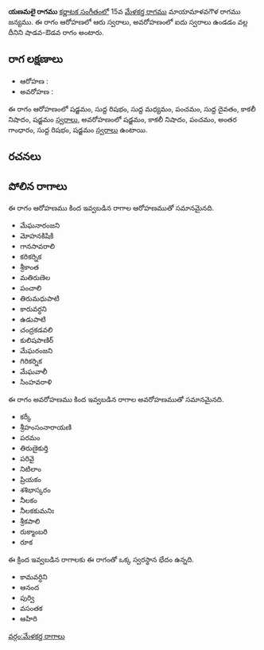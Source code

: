 {{Infobox ragam
	| name          	= యణమలై
	| synonym	    	= 
	| mela          	= 
	| chakra        	= 
	| janaka        	= 
	| type          	= శాడవ-ఔడవ
	| arohanam      	= {{svaraC|S|R1|M1|P|D1|N3|S'}} 
	| avarohanam    	= {{svaraC|S'|N3|P|G3|R1|S}}
	| jeeva         	=
	| chhaya        	=
	| nyasa         	=
	| vishesha      	= 
	| equivalent  		= 
}}
{{కర్ణాటక సంగీత రాగాలు}}
'''యణమలై రాగము''' [[కర్ణాటక సంగీతం]]లో 15వ [[మేళకర్త రాగము]] మాయామాళవగౌళ రాగము జన్యము.  ఈ రాగం ఆరోహణలో ఆరు స్వరాలు, అవరోహణంలో ఐదు స్వరాలు ఉండడం వల్ల దీనిని షాడవ-ఔడవ రాగం అంటారు.


==రాగ లక్షణాలు==


* ఆరోహణ : {{svaraC|S|R1|M1|P|D1|N3|S'}} 
* అవరోహణ : {{svaraC|S'|N3|P|G3|R1|S}}

ఈ రాగం ఆరోహణంలో షడ్జమం, సుద్ద రిషభం, సుద్ద మధ్యమం, పంచమం, సుద్ద దైవతం, కాకలీ నిషాదం, షడ్జమం [[స్వరాలు]], అవరోహణంలో షడ్జమం, కాకలీ నిషాదం, పంచమం, అంతర గాంధారం, సుద్ద రిషభం, షడ్జమం [[స్వరాలు]] ఉంటాయి.

==రచనలు==



==పోలిన రాగాలు==
ఈ రాగం ఆరోహణము కింద ఇవ్వబడిన రాగాల ఆరోహణముతో సమానమైనది.
* మేఘనారంజని
* మోహనకిషికి
* గానసావరాలి
* కరికర్నిక
* శ్రీకాంత
* మతిరుణెల
* పంచాలి
* తిరుమధుపాటి
* కారువర్ధని
* ఉడుపాటి
* చంద్రకడవలి
* కులిషపాణిర్
* మేఘరంజని
* గిరికర్నిక
* మేఘవాలీ
* సింహవరాళి

ఈ రాగం అవరోహణము కింద ఇవ్వబడిన రాగాల అవరోహణముతో సమానమైనది.
* కర్కీ
* శ్రీహంసంనారాయణి
* పరమం
* తిరుణైకుర్తి
* పరివై
* నిటిలాం
* ప్రియకం
* శశిభాస్కరం
* నీలకం
* నీలకకుమనిః
* శ్రీకపాలి
* రుక్మాంబరి
* రూక

ఈ క్రింద ఇవ్వబడిన రాగాలకు ఈ రాగంతో ఒక్క స్వరస్థాన భేదం ఉన్నది.
* కామవర్ధిని
* ఆనంద
* పుర్వి
* వసంతక
* ఆహిరి



[[వర్గం:మేళకర్త రాగాలు]]